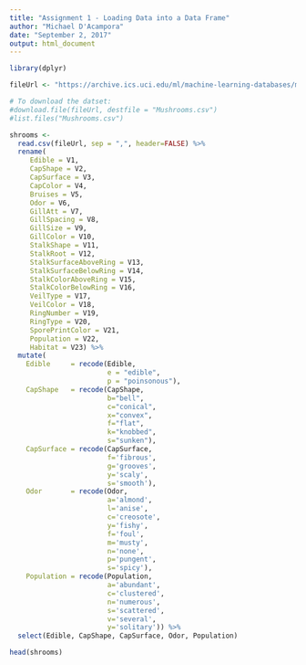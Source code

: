 ---
title: "Assignment 1 - Loading Data into a Data Frame"
author: "Michael D'Acampora"
date: "September 2, 2017"
output: html_document
---

```{r}
library(dplyr)

fileUrl <- "https://archive.ics.uci.edu/ml/machine-learning-databases/mushroom/agaricus-lepiota.data"

# To download the datset: 
#download.file(fileUrl, destfile = "Mushrooms.csv")
#list.files("Mushrooms.csv")

shrooms <- 
  read.csv(fileUrl, sep = ",", header=FALSE) %>%
  rename(
     Edible = V1,
     CapShape = V2, 
     CapSurface = V3, 
     CapColor = V4, 
     Bruises = V5, 
     Odor = V6, 
     GillAtt = V7, 
     GillSpacing = V8,
     GillSize = V9, 
     GillColor = V10, 
     StalkShape = V11, 
     StalkRoot = V12, 
     StalkSurfaceAboveRing = V13,
     StalkSurfaceBelowRing = V14, 
     StalkColorAboveRing = V15, 
     StalkColorBelowRing = V16, 
     VeilType = V17,
     VeilColor = V18, 
     RingNumber = V19, 
     RingType = V20, 
     SporePrintColor = V21, 
     Population = V22, 
     Habitat = V23) %>%
  mutate(
    Edible     = recode(Edible, 
                        e = "edible", 
                        p = "poinsonous"),
    CapShape   = recode(CapShape, 
                        b="bell", 
                        c="conical",
                        x="convex", 
                        f="flat",
                        k="knobbed",
                        s="sunken"),
    CapSurface = recode(CapSurface, 
                        f='fibrous', 
                        g='grooves', 
                        y='scaly', 
                        s='smooth'),
    Odor       = recode(Odor, 
                        a='almond', 
                        l='anise', 
                        c='creosote', 
                        y='fishy',
                        f='foul',
                        m='musty',
                        n='none',
                        p='pungent',
                        s='spicy'),
    Population = recode(Population, 
                        a='abundant',
                        c='clustered',
                        n='numerous',
                        s='scattered',
                        v='several',
                        y='solitary')) %>% 
  select(Edible, CapShape, CapSurface, Odor, Population)

head(shrooms)


```

